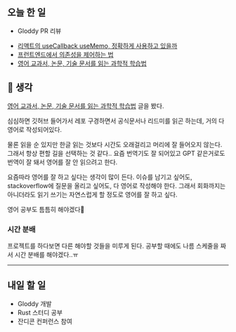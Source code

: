 ## 오늘 한 일

- Gloddy PR 리뷰

<Admonition type='tip' title='오늘의 인사이트'>

- [리액트의 useCallback useMemo, 정확하게 사용하고 있을까](https://yceffort.kr/2022/04/best-practice-useCallback-useMemo)
- [프런트엔드에서 의존성을 제어하는 법](https://twinstae.github.io/testing-with-dependency-injection/)
- [영어 교과서, 논문, 기술 문서를 읽는 과학적 학습법](https://twinstae.github.io/how-to-read-tech-english/)

</Admonition>

## 🤔 생각

[영어 교과서, 논문, 기술 문서를 읽는 과학적 학습법](https://twinstae.github.io/how-to-read-tech-english/) 글을 봤다.

심심하면 깃허브 들어가서 레포 구경하면서 공식문서나 리드미를 읽곤 하는데, 거의 다 영어로 작성되어있다.

물론 읽을 순 있지만 한글 읽는 것보다 시간도 오래걸리고 머리에 잘 들어오지 않는다. 그래서 항상 편할 길을 선택하는 것 같다.. 요즘 번역기도 잘 되어있고 GPT 같은거로도 번역이 잘 돼서 영어를 잘 안 읽으려고 한다.

요즘따라 영어를 잘 하고 싶다는 생각이 많이 든다. 이슈를 남기고 싶어도, stackoverflow에 질문을 올리고 싶어도, 다 영어로 작성해야 한다. 그래서 회화까지는 아니더라도 읽기 쓰기는 자연스럽게 할 정도로 영어를 잘 하고 싶다.

영어 공부도 틈틈히 해야겠다🥲

### 시간 분배

프로젝트를 하다보면 다른 해야할 것들을 미루게 된다. 공부할 때에도 나름 스케줄을 짜서 시간 분배를 해야겠다..ㅠ

---

## 내일 할 일

- Gloddy 개발
- Rust 스터디 공부
- 잔디콘 컨퍼런스 참여
